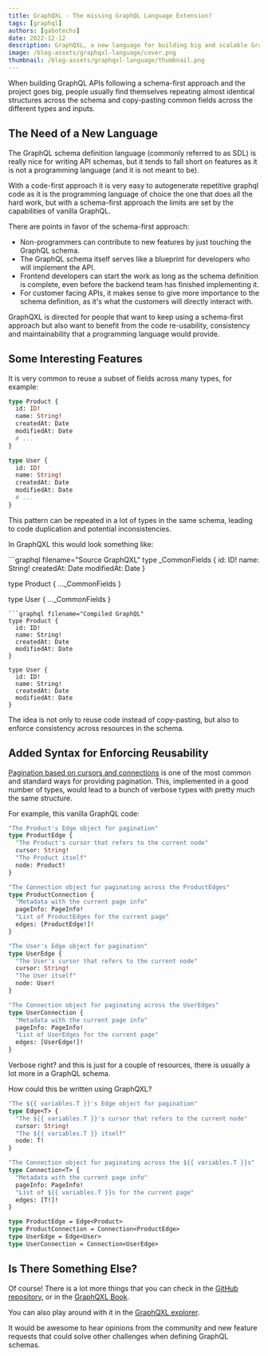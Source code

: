 ```yaml
---
title: GraphQXL - The missing GraphQL Language Extension?
tags: [graphql]
authors: [gabotechs]
date: 2022-12-12
description: GraphQXL, a new language for building big and scalable GraphQL server-side schemas
image: /blog-assets/graphqxl-language/cover.png
thumbnail: /blog-assets/graphqxl-language/thumbnail.png
---
```



When building GraphQL APIs following a schema-first approach and the project goes big,
people usually find themselves repeating almost identical structures across the schema and
copy-pasting common fields across the different types and inputs.

## The Need of a New Language

The GraphQL schema definition language (commonly referred to as SDL) is really nice
for writing API schemas, but it tends to fall short on features as it is not a programming
language (and it is not meant to be).

With a code-first approach it is very easy to autogenerate repetitive graphql
code as it is the programming language of choice the one that does all the hard work,
but with a schema-first approach the limits are set by the capabilities of vanilla GraphQL.

There are points in favor of the schema-first approach:

- Non-programmers can contribute to new features by just touching the GraphQL schema.
- The GraphQL schema itself serves like a blueprint for developers who will implement the API.
- Frontend developers can start the work as long as the schema definition is complete, even
  before the backend team has finished implementing it.
- For customer facing APIs, it makes sense to give more importance to the schema definition,
  as it's what the customers will directly interact with.

GraphQXL is directed for people that want to keep using a schema-first approach but also
want to benefit from the code re-usability, consistency and maintainability that a
programming language would provide.

## Some Interesting Features

It is very common to reuse a subset of fields across many types, for example:

```graphql
type Product {
  id: ID!
  name: String!
  createdAt: Date
  modifiedAt: Date
  # ...
}

type User {
  id: ID!
  name: String!
  createdAt: Date
  modifiedAt: Date
  # ...
}
```

This pattern can be repeated in a lot of types in the same schema, leading to code
duplication and potential inconsistencies.

In GraphQXL this would look something like:

<Comparison>
```graphql filename="Source GraphQXL"
type _CommonFields {
  id: ID!
  name: String!
  createdAt: Date
  modifiedAt: Date
}

type Product {
  ..._CommonFields
}

type User {
  ..._CommonFields
}
```
```graphql filename="Compiled GraphQL"
type Product {
  id: ID!
  name: String!
  createdAt: Date
  modifiedAt: Date
}

type User {
  id: ID!
  name: String!
  createdAt: Date
  modifiedAt: Date
}
```
</Comparison>

The idea is not only to reuse code instead of copy-pasting, but also
to enforce consistency across resources in the schema.

## Added Syntax for Enforcing Reusability

[Pagination based on cursors and connections](https://relay.dev/graphql/connections.htm)
is one of the most common and standard ways for providing pagination. This, implemented in
a good number of types, would lead to a bunch of verbose types with pretty much the same
structure.

For example, this vanilla GraphQL code:

```graphql
"The Product's Edge object for pagination"
type ProductEdge {
  "The Product's cursor that refers to the current node"
  cursor: String!
  "The Product itself"
  node: Product!
}

"The Connection object for paginating across the ProductEdges"
type ProductConnection {
  "Metadata with the current page info"
  pageInfo: PageInfo!
  "List of ProductEdges for the current page"
  edges: [ProductEdge!]!
}

"The User's Edge object for pagination"
type UserEdge {
  "The User's cursor that refers to the current node"
  cursor: String!
  "The User itself"
  node: User!
}

"The Connection object for paginating across the UserEdges"
type UserConnection {
  "Metadata with the current page info"
  pageInfo: PageInfo!
  "List of UserEdges for the current page"
  edges: [UserEdge!]!
}
```

Verbose right? and this is just for a couple of resources, there is usually a lot more in
a GraphQL schema.

How could this be written using GraphQXL?

```graphql
"The ${{ variables.T }}'s Edge object for pagination"
type Edge<T> {
  "The ${{ variables.T }}'s cursor that refers to the current node"
  cursor: String!
  "The ${{ variables.T }} itself"
  node: T!
}

"The Connection object for paginating across the ${{ variables.T }}s"
type Connection<T> {
  "Metadata with the current page info"
  pageInfo: PageInfo!
  "List of ${{ variables.T }}s for the current page"
  edges: [T!]!
}

type ProductEdge = Edge<Product>
type ProductConnection = Connection<ProductEdge>
type UserEdge = Edge<User>
type UserConnection = Connection<UserEdge>
```

## Is There Something Else?

Of course! There is a lot more things that you can check in the [GitHub repository](https://github.com/gabotechs/graphqxl),
or in the [GraphQXL Book](https://gabotechs.github.io/graphqxl/).

You can also play around with it in the [GraphQXL explorer](https://graphqxl-explorer.vercel.app/).

It would be awesome to hear opinions from the community and new feature requests that
could solve other challenges when defining GraphQL schemas.
